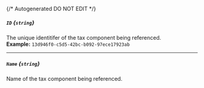 {/* Autogenerated DO NOT EDIT  */}
##### `ID` *{`string`}*
The unique identitifer of the tax component being referenced.
<br/>
**Example:** `13d946f0-c5d5-42bc-b092-97ece17923ab`

---
##### `Name` *{`string`}*
Name of the tax component being referenced.

